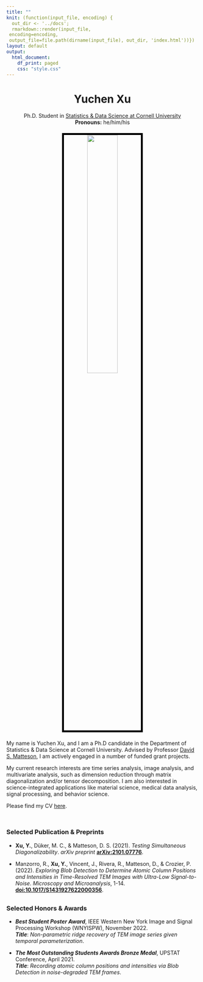 ```yaml
---
title: ""
knit: (function(input_file, encoding) {
  out_dir <- '../docs';
  rmarkdown::render(input_file,
 encoding=encoding,
 output_file=file.path(dirname(input_file), out_dir, 'index.html'))})
layout: default
output:
  html_document:
    df_print: paged
    css: "style.css"
---
```


<center> <h1>Yuchen Xu</h1> </center>

<center>
Ph.D. Student in [Statistics & Data Science at Cornell University](https://stat.cornell.edu/)  
**Pronouns:** he/him/his
</center>

</div>
<div style="margin-bottom:20px;">
</div>

<center>
<img src="../assets/imgs/Xu_Yuchen.jpg" style="width:40%;
border:5px solid; border-color:black">
</center>

</div>
<div style="margin-bottom:20px;">
</div>

My name is Yuchen Xu, and I am a Ph.D candidate in the Department of Statistics & Data Science at Cornell University. Advised by Professor [David S. Matteson](https://davidsmatteson.com/), I am actively engaged in a number of funded grant projects.

My current research interests are time series analysis, image analysis, and multivariate analysis, such as dimension reduction through matrix diagonalization and/or tensor decomposition. I am also interested in science-integrated applications like material science, medical data analysis, signal processing, and behavior science.
   
Please find my CV [here](https://github.com/XycYuchenXu/YuchenXu/raw/main/assets/cv_yuchen.pdf).

</div>
<div style="margin-bottom:50px;">
</div>

### Selected Publication & Preprints

* __Xu, Y.__, Düker, M. C., \& Matteson, D. S. (2021). _Testing Simultaneous Diagonalizability_. _arXiv preprint_ [__arXiv:2101.07776__](https://arxiv.org/abs/2101.07776).

* Manzorro, R., __Xu, Y.__, Vincent, J., Rivera, R., Matteson, D., \& Crozier, P. (2022). _Exploring Blob Detection to Determine Atomic Column Positions and Intensities in Time-Resolved TEM Images with Ultra-Low Signal-to-Noise_. _Microscopy and Microanalysis_, 1-14. [__doi:10.1017/S1431927622000356__](https://doi.org/10.1017/S1431927622000356).

</div>
<div style="margin-bottom:30px;">
</div>

### Selected Honors & Awards

* *__Best Student Poster Award__*, IEEE Western New York Image and Signal Processing Workshop (WNYISPW), November 2022.  
*__Title__*: *Non-parametric ridge recovery of TEM image series given temporal parameterization*.

* *__The Most Outstanding Students Awards Bronze Medal__*, UPSTAT Conference, April 2021.  
*__Title__*: *Recording atomic column positions and intensities via Blob Detection in noise-degraded TEM frames*.

